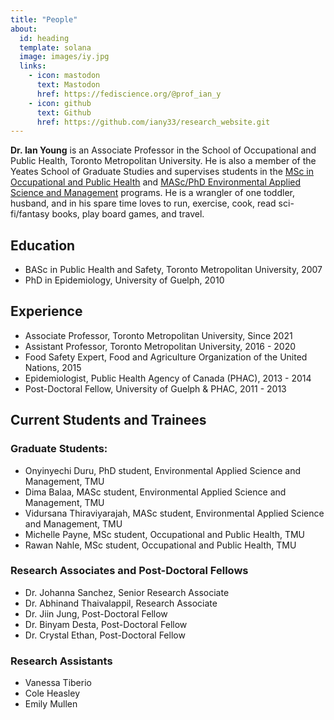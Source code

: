 ```yaml
---
title: "People"
about:
  id: heading
  template: solana
  image: images/iy.jpg
  links:
    - icon: mastodon
      text: Mastodon
      href: https://fediscience.org/@prof_ian_y
    - icon: github
      text: Github
      href: https://github.com/iany33/research_website.git
---
```


:::{#heading}
**Dr. Ian Young** is an Associate Professor in the School of Occupational and Public Health, Toronto Metropolitan University. He is also a member of the Yeates School of Graduate Studies and supervises students in the [MSc in Occupational and Public Health](https://www.torontomu.ca/graduate/programs/occupational-public-health/) and [MASc/PhD Environmental Applied Science and Management](https://www.torontomu.ca/graduate/programs/environmental-applied-science-management/) programs. He is a wrangler of one toddler, husband, and in his spare time loves to run, exercise, cook, read sci-fi/fantasy books, play board games, and travel. 

## Education

* BASc in Public Health and Safety, Toronto Metropolitan University, 2007
* PhD in Epidemiology, University of Guelph, 2010

## Experience

* Associate Professor, Toronto Metropolitan University, Since 2021
* Assistant Professor, Toronto Metropolitan University, 2016 - 2020
* Food Safety Expert, Food and Agriculture Organization of the United Nations, 2015
* Epidemiologist, Public Health Agency of Canada (PHAC), 2013 - 2014
* Post-Doctoral Fellow, University of Guelph & PHAC, 2011 - 2013
:::

## Current Students and Trainees

### Graduate Students:

* Onyinyechi Duru, PhD student, Environmental Applied Science and Management, TMU
* Dima Balaa, MASc student, Environmental Applied Science and Management, TMU
* Vidursana Thiraviyarajah, MASc student, Environmental Applied Science and Management, TMU
* Michelle Payne, MSc student, Occupational and Public Health, TMU
* Rawan Nahle, MSc student, Occupational and Public Health, TMU

### Research Associates and Post-Doctoral Fellows

* Dr. Johanna Sanchez, Senior Research Associate
* Dr. Abhinand Thaivalappil, Research Associate
* Dr. Jiin Jung, Post-Doctoral Fellow
* Dr. Binyam Desta, Post-Doctoral Fellow
* Dr. Crystal Ethan, Post-Doctoral Fellow

### Research Assistants

* Vanessa Tiberio
* Cole Heasley
* Emily Mullen


